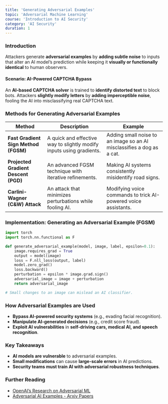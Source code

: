 ```yaml
---
title: 'Generating Adversarial Examples'
topic: 'Adversarial Machine Learning'
course: 'Introduction to AI Security'
category: 'AI Security'
duration: 1
---
```


### Introduction

Attackers generate **adversarial examples** by **adding subtle noise** to inputs that alter an AI model’s prediction while keeping it **visually or functionally identical** to human observers.

#### **Scenario: AI-Powered CAPTCHA Bypass**

An **AI-based CAPTCHA solver** is trained to **identify distorted text** to block bots. Attackers **slightly modify letters** by **adding imperceptible noise**, fooling the AI into misclassifying real CAPTCHA text.

### Methods for Generating Adversarial Examples

| Method                               | Description                                                          | Example                                                               |
| ------------------------------------ | -------------------------------------------------------------------- | --------------------------------------------------------------------- |
| **Fast Gradient Sign Method (FGSM)** | A quick and effective way to slightly modify inputs using gradients. | Adding small noise to an image so an AI misclassifies a dog as a cat. |
| **Projected Gradient Descent (PGD)** | An advanced FGSM technique with iterative refinements.               | Making AI systems consistently misidentify road signs.                |
| **Carlini-Wagner (C&W) Attack**      | An attack that minimizes perturbations while fooling AI.             | Modifying voice commands to trick AI-powered voice assistants.        |

### Implementation: Generating an Adversarial Example (FGSM)

```python
import torch
import torch.nn.functional as F

def generate_adversarial_example(model, image, label, epsilon=0.1):
    image.requires_grad = True
    output = model(image)
    loss = F.nll_loss(output, label)
    model.zero_grad()
    loss.backward()
    perturbation = epsilon * image.grad.sign()
    adversarial_image = image + perturbation
    return adversarial_image

# Small changes to an image can mislead an AI classifier.
```

### How Adversarial Examples are Used

- **Bypass AI-powered security systems** (e.g., evading facial recognition).
- **Manipulate AI-generated decisions** (e.g., credit score fraud).
- **Exploit AI vulnerabilities** in **self-driving cars, medical AI, and speech recognition**.

### Key Takeaways

- **AI models are vulnerable** to adversarial examples.
- **Small modifications** can cause **large-scale errors** in AI predictions.
- **Security teams must train AI with adversarial robustness techniques**.

### Further Reading

- [OpenAI’s Research on Adversarial ML](https://openai.com/research/)
- [Adversarial AI Examples - Arxiv Papers](https://arxiv.org/)

